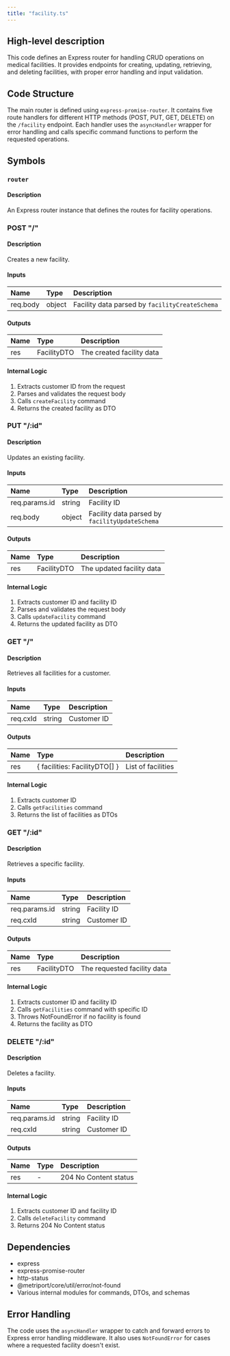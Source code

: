 ```yaml
---
title: "facility.ts"
---
```


## High-level description
This code defines an Express router for handling CRUD operations on medical facilities. It provides endpoints for creating, updating, retrieving, and deleting facilities, with proper error handling and input validation.

## Code Structure
The main router is defined using `express-promise-router`. It contains five route handlers for different HTTP methods (POST, PUT, GET, DELETE) on the `/facility` endpoint. Each handler uses the `asyncHandler` wrapper for error handling and calls specific command functions to perform the requested operations.

## Symbols

### `router`
#### Description
An Express router instance that defines the routes for facility operations.

### POST "/"
#### Description
Creates a new facility.

#### Inputs
| Name | Type | Description |
|:-----|:-----|:------------|
| req.body | object | Facility data parsed by `facilityCreateSchema` |

#### Outputs
| Name | Type | Description |
|:-----|:-----|:------------|
| res | FacilityDTO | The created facility data |

#### Internal Logic
1. Extracts customer ID from the request
2. Parses and validates the request body
3. Calls `createFacility` command
4. Returns the created facility as DTO

### PUT "/:id"
#### Description
Updates an existing facility.

#### Inputs
| Name | Type | Description |
|:-----|:-----|:------------|
| req.params.id | string | Facility ID |
| req.body | object | Facility data parsed by `facilityUpdateSchema` |

#### Outputs
| Name | Type | Description |
|:-----|:-----|:------------|
| res | FacilityDTO | The updated facility data |

#### Internal Logic
1. Extracts customer ID and facility ID
2. Parses and validates the request body
3. Calls `updateFacility` command
4. Returns the updated facility as DTO

### GET "/"
#### Description
Retrieves all facilities for a customer.

#### Inputs
| Name | Type | Description |
|:-----|:-----|:------------|
| req.cxId | string | Customer ID |

#### Outputs
| Name | Type | Description |
|:-----|:-----|:------------|
| res | \{ facilities: FacilityDTO[] \} | List of facilities |

#### Internal Logic
1. Extracts customer ID
2. Calls `getFacilities` command
3. Returns the list of facilities as DTOs

### GET "/:id"
#### Description
Retrieves a specific facility.

#### Inputs
| Name | Type | Description |
|:-----|:-----|:------------|
| req.params.id | string | Facility ID |
| req.cxId | string | Customer ID |

#### Outputs
| Name | Type | Description |
|:-----|:-----|:------------|
| res | FacilityDTO | The requested facility data |

#### Internal Logic
1. Extracts customer ID and facility ID
2. Calls `getFacilities` command with specific ID
3. Throws NotFoundError if no facility is found
4. Returns the facility as DTO

### DELETE "/:id"
#### Description
Deletes a facility.

#### Inputs
| Name | Type | Description |
|:-----|:-----|:------------|
| req.params.id | string | Facility ID |
| req.cxId | string | Customer ID |

#### Outputs
| Name | Type | Description |
|:-----|:-----|:------------|
| res | - | 204 No Content status |

#### Internal Logic
1. Extracts customer ID and facility ID
2. Calls `deleteFacility` command
3. Returns 204 No Content status

## Dependencies
- express
- express-promise-router
- http-status
- @metriport/core/util/error/not-found
- Various internal modules for commands, DTOs, and schemas

## Error Handling
The code uses the `asyncHandler` wrapper to catch and forward errors to Express error handling middleware. It also uses `NotFoundError` for cases where a requested facility doesn't exist.
